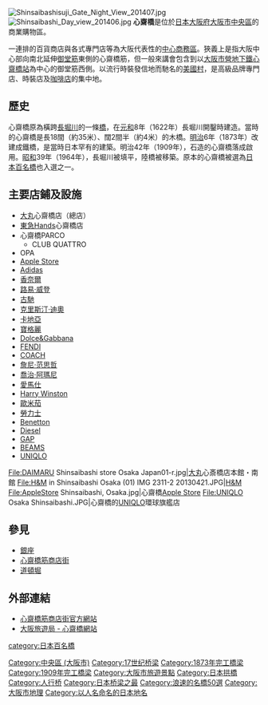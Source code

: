 {{pp-semi-sock|small=yes}}
{{japanese|japanese=心斎橋|kana=しんさいばし|romaji=Shinsai Bashi}}
[[File:Shinsaibashisuji_Gate_Night_View_201407.jpg|thumb]]
[[File:Shinsaibashi_Day_view_201406.jpg|thumb]]
'''心齋橋'''是位於[[日本|日本]][[大阪府|大阪府]][[大阪市|大阪市]][[中央區_(大阪市)|中央區]]的商業購物區。

一連排的百貨商店與各式專門店等為大阪代表性的[[中心商務區|中心商務區]]。狹義上是指大阪中心部向南北延伸[[御堂筋|御堂筋]]東側的心齋橋筋，但一般來講會包含到以[[大阪市營地下鐵|大阪市營地下鐵]][[心齋橋站|心齋橋站]]為中心的御堂筋西側。以流行時裝發信地而馳名的[[美國村|美國村]]，是高級品牌專門店、時裝店及[[咖啡店|咖啡店]]的集中地。

==歷史==
心齋橋原為橫跨[[長堀川|長堀川]]的一條[[橋|橋]]，在[[元和_(日本)|元和]]8年（1622年）長堀川開鑿時建造。當時的心齋橋是長18間（約35米）、闊2間半（約4米）的木橋。[[明治|明治]]6年（1873年）改建成鐵橋，是當時日本罕有的建築。明治42年（1909年），石造的心齋橋落成啟用。[[昭和|昭和]]39年（1964年），長堀川被填平，陸橋被移築。原本的心齋橋被選為[[日本百名橋|日本百名橋]]也入選{{tsl|ja|浪速名橋の50選|浪速名橋的50選}}之一。

== 主要店鋪及設施 ==
*[[大丸|大丸]]心齋橋店（總店）
*[[東急Hands|東急Hands]]心齋橋店
*心齋橋PARCO
**CLUB QUATTRO
*OPA
*[[Apple_Store|Apple Store]]
*[[Adidas|Adidas]]
*[[香奈爾|香奈爾]]
*[[路易·威登|路易·威登]]
*[[古馳|古馳]]
*[[克里斯汀·迪奧|克里斯汀·迪奧]]
*[[卡地亞|卡地亞]]
*[[寶格麗|寶格麗]]
*[[Dolce&Gabbana|Dolce&Gabbana]]
*[[FENDI|FENDI]]
*[[蔻馳公司|COACH]]
*[[詹尼·范思哲|詹尼·范思哲]]
*[[喬治·阿瑪尼|喬治·阿瑪尼]]
*[[愛馬仕|愛馬仕]]
*[[Harry_Winston|Harry Winston]]
*[[歐米茄|歐米茄]]
*[[勞力士|勞力士]]
*[[Benetton|Benetton]]
*[[Diesel|Diesel]]
*[[Gap_(服飾)|GAP]]
*[[BEAMS|BEAMS]]
*[[UNIQLO|UNIQLO]]

<gallery>
File:DAIMARU Shinsaibashi store Osaka Japan01-r.jpg|[[大丸|大丸]]心斎橋店本館・南館
File:H&M in Shinsaibashi Osaka (01) IMG 2311-2 20130421.JPG|[[H&M|H&M]]
File:AppleStore Shinsaibashi, Osaka.jpg|心齋橋[[Apple_Store|Apple Store]]
File:UNIQLO Osaka Shinsaibashi.JPG|心齋橋的[[UNIQLO|UNIQLO]]環球旗艦店
</gallery>

== 參見 ==
*[[銀座|銀座]]
*[[心齋橋筋商店街|心齋橋筋商店街]]
*[[道頓堀|道頓堀]]

==外部連結==
*[https://web.archive.org/web/20060615024558/http://www.shinsaibashisuji.com/ 心齋橋筋商店街官方網站]
*[http://www.tourism.city.osaka.jp/en/area_osaka/minami/attraction/shop/ 大阪旅遊局 - 心齋橋網站]{{dead link|date=2017年12月 |bot=InternetArchiveBot |fix-attempted=yes }}
{{大阪市之地域}}
{{浪速的名橋50選}}
{{日本百名橋}}

[[Category:中央區_(大阪市)|Category:中央區 (大阪市)]]
[[Category:17世纪桥梁|Category:17世纪桥梁]]
[[Category:1873年完工橋梁|Category:1873年完工橋梁]]
[[Category:1909年完工橋梁|Category:1909年完工橋梁]]
[[Category:大阪市旅遊景點|Category:大阪市旅遊景點]]
[[Category:日本拱橋|Category:日本拱橋]]
[[Category:人行桥|Category:人行桥]]
[[Category:日本桥梁之最|Category:日本桥梁之最]]
[[Category:浪速的名橋50選|Category:浪速的名橋50選]]
[[category:日本百名橋|category:日本百名橋]]
[[Category:大阪市地理|Category:大阪市地理]]
[[Category:以人名命名的日本地名|Category:以人名命名的日本地名]]

{{coord|34|40|21|N|135|30|00|E|region:JP|display=title}}